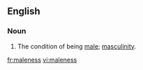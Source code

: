 ==English==

===Noun===
{{en-noun|-}}

# The condition of being [[male]]; [[masculinity]].

[[fr:maleness]]
[[vi:maleness]]